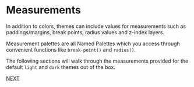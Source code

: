 
<Meta title="Measurements/Introduction" />

# Measurements

In addition to colors, themes can include values for measurements
such as paddings/margins, break points, radius values and 
z-index layers.

Measurement palettes are all Named Palettes which you access through
convenient functions like `break-point()` and `radius()`.

The following sections will walk through the measurements provided
for the default `light` and `dark` themes out of the box.

[NEXT](/?path=/docs/measurements-size-palette--size-palette)

